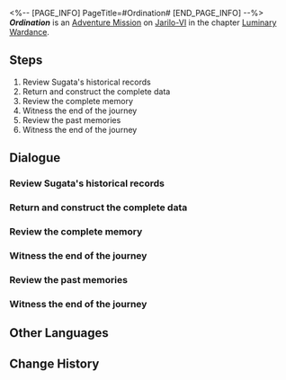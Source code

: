 <%-- [PAGE_INFO]
PageTitle=#Ordination#
[END_PAGE_INFO] --%>
{{Stub|Dialogue.}}
{{Mission Infobox
|id            = 8025142
|title         = 
|image         = <!--Mission Ordination.png-->
|type          = Adventure
|event_name    = 
|chapter       = Luminary Wardance
|requirements  = {{subst:void|<!--Unknown: {"Type":"Manual"}-->}}
|summary       = <!--official mission summary from Fate's Atlas-->
|characters    = Trailblazer
|startLocation = [[Jarilo-VI]] - [[Primordial Memory]]
|world         = Jarilo-VI
|area          = Primordial Memory
|prev          = 
|next          = 
|rewards       = Stellar Jade*30; Traveler's Guide*2; Lost Crystal*2; Wardance Sword Badge*5; Credit*30,000
}}
'''''Ordination''''' is an [[Adventure Mission]] on [[Jarilo-VI]] in the chapter [[Luminary Wardance]].

==Steps==
# Review Sugata's historical records
# Return and construct the complete data
# Review the complete memory
# Witness the end of the journey
# Review the past memories
# Witness the end of the journey

<!--
==Gameplay Notes==

--><!--
==Trial Character==

-->
==Dialogue==
{{Stub Dialogue}}

===Review Sugata's historical records===
{{Mission Description|type=adventure|location=Primordial Memory|Review Sugata's historical records. Would an Intellitron infected with the Anti-Organic Equation still have "emotions" remaining within?}}
{{Dialogue Start}}
:{{tx}}
{{Dialogue End}}

===Return and construct the complete data===
{{Mission Description|type=adventure|location=Iteration Log|update|Return to the initial position and complete self-iteration in the memory}}
{{Dialogue Start}}
:{{tx}}
{{Dialogue End}}

===Review the complete memory===
{{Mission Description|type=adventure|location=Iteration Log|update|Review the final memory, when the killer became "human."}}
{{Dialogue Start}}
:{{tx}}
{{Dialogue End}}

===Witness the end of the journey===
{{Mission Description|type=adventure|location=Annihilation Record|update|This world is transient. As an observer, you can only move forward and witness the end of the journey.}}
{{Dialogue Start}}
:{{tx}}
{{Dialogue End}}

===Review the past memories===
{{Mission Description|type=adventure|location=Iteration Log|update|Review the past memories, a story known only by two people, and the daily lives of the monks on this journey.}}
{{Dialogue Start}}
:{{tx}}
{{Dialogue End}}

===Witness the end of the journey===
{{Mission Description|type=adventure|location=Annihilation Record|update|This world is transient. As an observer, you can only move forward and witness the end of the journey.}}
{{Dialogue Start}}
:{{tx}}
{{Dialogue End}}

==Other Languages==
{{Other Languages
|en   = Ordination
|zhs  = 受戒
|zht  = 受戒
|ja   = 受戒
|ko   = 수계
|es   = Ordenación
|fr   = Ordination
|ru   = Посвящение
|th   = ออกบวช
|vi   = Thọ Giới
|de   = Weihe
|id   = Penahbisan
|pt   = Ordenação
}}

==Change History==
{{Change History|2.5}}
